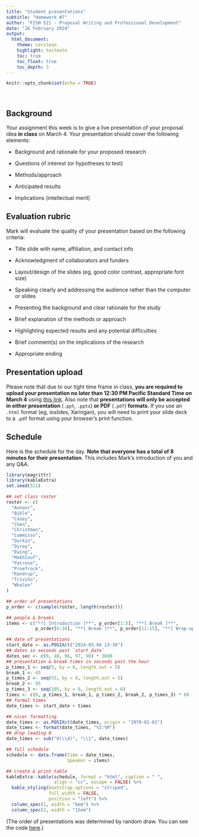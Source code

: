```yaml
---
title: "Student presentations"
subtitle: "Homework #7"
author: "FISH 521 - Proposal Writing and Professional Development"
date: "26 February 2024"
output:
  html_document:
    theme: cerulean
    highlight: textmate
    toc: true
    toc_float: true
    toc_depth: 3
---
```


```r
knitr::opts_chunk$set(echo = TRUE)
```

<br>

## Background

Your assignment this week is to give a live presentation of your proposal idea **in class** on March 4. Your presentation should cover the following elements:

* Background and rationale for your proposed research

* Questions of interest (or hypotheses to test)

* Methods/approach

* Anticipated results

* Implications (intellectual merit)


## Evaluation rubric

Mark will evaluate the quality of your presentation based on the following criteria:

* Title slide with name, affiliation, and contact info

* Acknowledgment of collaborators and funders

* Layout/design of the slides (eg, good color contrast, appropriate font size)

* Speaking clearly and addressing the audience rather than the computer or slides

* Presenting the background and clear rationale for the study

* Brief explanation of the methods or approach

* Highlighting expected results and any potential difficulties

* Brief comment(s) on the implications of the research

* Appropriate ending


## Presentation upload

Please note that due to our tight time frame in class, **you are required to upload your presentation no later than 12:30 PM Pacific Standard Time on March 4** using [this link](https://forms.gle/st4cSc3Z9htH4FyG8). Also note that **presentations will only be accepted in either presentation** (`.ppt`, `.pptx`) **or PDF** (`.pdf`) **formats**. If you use an `.html` format (eg, ioslides, Xaringan), you will need to print your slide deck to a `.pdf` format using your browser's print function.


## Schedule

Here is the schedule for the day. **Note that everyone has a total of 8 minutes for their presentation**. This includes Mark's introduction of you and any Q&A.

```r
library(magrittr)
library(kableExtra)
set.seed(521)

## set class roster
roster <- c(
  "Avnoor",
  "Bible",
  "Casey",
  "Chen",
  "Christman",
  "Commisso",
  "Durkin",
  "Dyroy",
  "Ewing",
  "Makhlouf",
  "Patrone",
  "Proefrock",
  "Randrup",
  "Triviño",
  "Whalen"
)

## order of presentations
p_order <- c(sample(roster, length(roster)))

## people & breaks
items <- c("**[ Introduction ]**", p_order[1:5], "**[ Break ]**",
           p_order[6:10], "**[ Break ]**", p_order[11:15], "**[ Wrap-up ]**")

## date of presentations
start_date <- as.POSIXct("2024-03-04 13:30")
## dates in seconds past `start_date`
dates_sec <- c(0, 48, 96, 97, 98) * 3600
## presentation & break times in seconds past the hour
p_times_1 <- seq(5, by = 8, length.out = 5)
break_1 <- 45
p_times_2 <- seq(55, by = 8, length.out = 5)
break_2 <- 95
p_times_3 <- seq(105, by = 8, length.out = 6)
times <- c(0, p_times_1, break_1, p_times_2, break_2, p_times_3) * 60
## formal times
date_times <- start_date + times

## nicer formatting
date_times <- as.POSIXct(date_times, origin = "1970-01-01")
date_times <- format(date_times, "%I:%M")
## drop leading 0
date_times <- sub("0(\\d)", "\\1", date_times)

## full schedule
schedule <- data.frame(Time = date_times,
                       Speaker = items)

## create & print table
kableExtra::kable(schedule, format = "html", caption = " ",
                  align = "cc", escape = FALSE) %>%
  kable_styling(bootstrap_options = "striped",
                full_width = FALSE,
                position = "left") %>%
  column_spec(1, width = "6em") %>%
  column_spec(2, width = "15em")
```

(The order of presentations was determined by random draw. You can see the code [here](https://github.com/UW-FISH521/website/blob/main/homework/week_09/hw_07_presentations.Rmd).)



